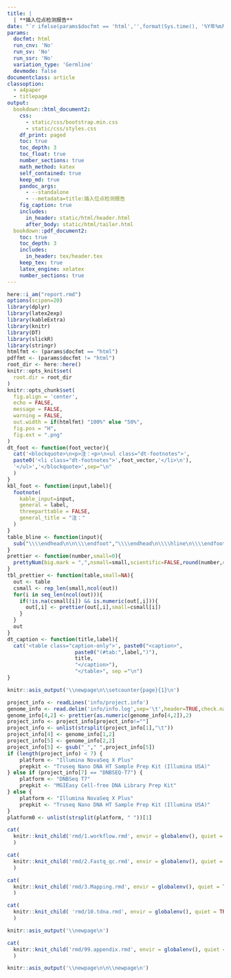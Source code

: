 ```yaml
---
title: |
  | **插入位点检测报告**
date: "`r ifelse(params$docfmt == 'html','',format(Sys.time(), '%Y年%m月%d日'))`"
params:
  docfmt: html
  run_cnv: 'No'
  run_sv: 'No'
  run_ssr: 'No'
  variation_type: 'Germline'
  devmode: false
documentclass: article
classoption:
  - a4paper
  - titlepage
output:
  bookdown::html_document2:
    css:
      - static/css/bootstrap.min.css
      - static/css/styles.css
    df_print: paged
    toc: true
    toc_depth: 3
    toc_float: true
    number_sections: true
    math_method: katex
    self_contained: true
    keep_md: true
    pandoc_args:
      - --standalone
      - --metadata=title:插入位点检测报告
    fig_caption: true
    includes:
      in_header: static/html/header.html
      after_body: static/html/tailer.html
  bookdown::pdf_document2:
    toc: true
    toc_depth: 3
    includes:
      in_header: tex/header.tex
    keep_tex: true
    latex_engine: xelatex
    number_sections: true
---
```


```r
here::i_am("report.rmd")
options(scipen=20)
library(dplyr)
library(latex2exp)
library(kableExtra)
library(knitr)
library(DT)
library(slickR)
library(stringr)
htmlfmt <- (params$docfmt == "html")
pdffmt <- (params$docfmt != "html")
root_dir <- here::here()
knitr::opts_knit$set(
  root.dir = root_dir
)
knitr::opts_chunk$set(
  fig.align = 'center',
  echo = FALSE,
  message = FALSE,
  warning = FALSE,
  out.width = if(htmlfmt) "100%" else "50%",
  fig.pos = "H",
  fig.ext = ".png"
)
dt_foot <- function(foot_vector){
  cat('<blockquote>\n<p>注：<p>\n<ul class="dt-footnotes">',
  paste0('<li class="dt-footnotes">',foot_vector,'</li>\n'),
  '</ul>','</blockquote>',sep="\n"
  )
}
kbl_foot <- function(input,label){
  footnote(
    kable_input=input,
    general = label,
    threeparttable = FALSE,
    general_title = "注："
  )
}
table_bline <- function(input){
  sub("\\\\endhead\n\n\\\\endfoot","\\\\endhead\n\\\\hline\n\\\\endfoot",input)
}
prettier <- function(number,small=0){
  prettyNum(big.mark = ",",nsmall=small,scientific=FALSE,round(number,digits = small))
}
tbl_prettier <- function(table,small=NA){
  out <- table
  csmall <- rep_len(small,ncol(out))
  for(i in seq_len(ncol(out))){
    if(!is.na(csmall[i]) && is.numeric(out[,i])){
      out[,i] <- prettier(out[,i],small=csmall[i])
    }
  }
  out
}
dt_caption <- function(title,label){
  cat('<table class="caption-only">', paste0("<caption>",
                      paste0("(#tab:",label,")"),
                      title,
                      "</caption>"),
                      "</table>", sep ="\n")
}
```

```r
knitr::asis_output('\\newpage\n\\setcounter{page}{1}\n')
```

```r
project_info <- readLines('info/project.info')
genome_info <- read.delim('info/info.log',sep='\t',header=TRUE,check.names = FALSE)[1:6,]
genome_info[4,2] <- prettier(as.numeric(genome_info[4,2]),2)
project_info <- project_info[project_info!=""]
project_info <- unlist(strsplit(project_info[1],"\t"))
project_info[4] <- genome_info[1,2]
project_info[5] <- genome_info[2,2]
project_info[5] <- gsub("_"," ",project_info[5])
if (length(project_info) < 7) {
    platform <- "Illumina NovaSeq X Plus"
    prepkit <- "Truseq Nano DNA HT Sample Prep Kit (Illumina USA)"
} else if (project_info[7] == "DNBSEQ-T7") {
    platform <- "DNBSeq T7"
    prepkit <- "MGIEasy Cell-free DNA Library Prep Kit"
} else {
    platform <- "Illumina NovaSeq X Plus"
    prepkit <- "Truseq Nano DNA HT Sample Prep Kit (Illumina USA)"
}
platform0 <- unlist(strsplit(platform, " "))[1]
```

```r
cat(
  knitr::knit_child('rmd/1.workflow.rmd', envir = globalenv(), quiet = TRUE)
  )
```


```r
cat(
  knitr::knit_child('rmd/2.Fastq_qc.rmd', envir = globalenv(), quiet = TRUE)
  )
```

```r
cat(
  knitr::knit_child('rmd/3.Mapping.rmd', envir = globalenv(), quiet = TRUE)
  )
```

```r
cat(
  knitr::knit_child( 'rmd/10.tdna.rmd', envir = globalenv(), quiet = TRUE)
  )
```

```r
knitr::asis_output('\\newpage\n')
```

```r
cat(
  knitr::knit_child('rmd/99.appendix.rmd', envir = globalenv(), quiet = TRUE)
  )
```

```r
knitr::asis_output('\\newpage\n\n\\newpage\n')
```


